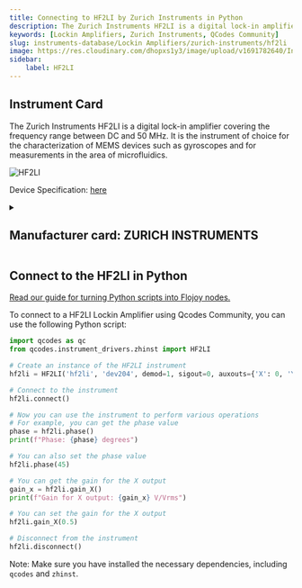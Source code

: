```yaml
---
title: Connecting to HF2LI by Zurich Instruments in Python
description: The Zurich Instruments HF2LI is a digital lock-in amplifier covering the frequency range between DC and 50 MHz. It is the instrument of choice for the characterization of MEMS devices such as gyroscopes and for measurements in the area of microfluidics.
keywords: [Lockin Amplifiers, Zurich Instruments, QCodes Community] 
slug: instruments-database/Lockin Amplifiers/zurich-instruments/hf2li 
image: https://res.cloudinary.com/dhopxs1y3/image/upload/v1691782640/Instruments/Lockin%20Amplifiers/HF2LI/HF2LI.webp
sidebar:
    label: HF2LI 
---
```



## Instrument Card

The Zurich Instruments HF2LI is a digital lock-in amplifier covering the frequency range between DC and 50 MHz. It is the instrument of choice for the characterization of MEMS devices such as gyroscopes and for measurements in the area of microfluidics.

![HF2LI](https://res.cloudinary.com/dhopxs1y3/image/upload/v1691782640/Instruments/Lockin%20Amplifiers/HF2LI/HF2LI.webp)

Device Specification: [here](https://lasphotonics.com/wp-content/uploads/2020/12/zi_hf2li_leaflet_web.pdf)

<details style={{ marginTop: "15px"}}>
<summary><h2 style={{display:'inline'}}>Manufacturer card: ZURICH INSTRUMENTS</h2></summary>

![ZURICH INSTRUMENTS](https://res.cloudinary.com/dhopxs1y3/image/upload/v1692806207/Instruments/Vendor%20Logos/Zurich_Instruments.png)

Zurich Instruments Ltd. is a privately owned company developing and selling advanced test and measurement instruments equipped with software for dynamic signal analysis.

- Headquarters: Switzerland
- Yearly Revenue (millions, USD): 38
- Vendor Website: [here](https://www.zhinst.com/americas/en)

</details>


<FeaturedInstrumentVideo category="LOCKIN_AMPLIFIERS" />

## Connect to the HF2LI in Python

[Read our guide for turning Python scripts into Flojoy nodes.](https://docs.flojoy.ai/contribution/blocks/custom-flojoy-block/)



<Tabs>
<TabItem value="Flojoy" label="Flojoy" className="flojoy-instrument-tabs">

<SectionsCard category="LOCKIN_AMPLIFIERS" manufacturer="Zurich Instruments"></SectionsCard>

</TabItem>
<TabItem value="QCodes Community" label="QCodes Community">

To connect to a HF2LI Lockin Amplifier using Qcodes Community, you can use the following Python script:

```python
import qcodes as qc
from qcodes.instrument_drivers.zhinst import HF2LI

# Create an instance of the HF2LI instrument
hf2li = HF2LI('hf2li', 'dev204', demod=1, sigout=0, auxouts={'X': 0, 'Y': 3})

# Connect to the instrument
hf2li.connect()

# Now you can use the instrument to perform various operations
# For example, you can get the phase value
phase = hf2li.phase()
print(f"Phase: {phase} degrees")

# You can also set the phase value
hf2li.phase(45)

# You can get the gain for the X output
gain_x = hf2li.gain_X()
print(f"Gain for X output: {gain_x} V/Vrms")

# You can set the gain for the X output
hf2li.gain_X(0.5)

# Disconnect from the instrument
hf2li.disconnect()
```

Note: Make sure you have installed the necessary dependencies, including `qcodes` and `zhinst`.

</TabItem>
</Tabs>